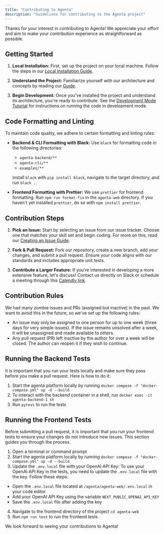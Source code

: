 ```yaml
---
title: "Contributing to Agenta"
description: "Guidelines for contributing to the Agenta project"
---
```


Thanks for your interest in contributing to Agenta! We appreciate your effort and aim to make your contribution experience as straightforward as possible.

## Getting Started

1. **Local Installation:** First, set up the project on your local machine. Follow the steps in our [Local Installation Guide](/self-host/host-locally).

2. **Understand the Project:** Familiarize yourself with our architecture and concepts by reading our [Guide](/guides/how_does_agenta_work).

3. **Begin Development:** Once you've installed the project and understand its architecture, you're ready to contribute. See the [Development Mode Tutorial](/misc/contributing/development-mode) for instructions on running the code in development mode.

## Code Formatting and Linting

To maintain code quality, we adhere to certain formatting and linting rules:

- **Backend & CLI Formatting with Black:** Use `black` for formatting code in the following directories:

  - `agenta-backend/**`
  - `agenta-cli/**`
  - `examples/**`

  Install `black` with `pip install black`, navigate to the target directory, and run `black .`.

- **Frontend Formatting with Prettier:** We use `prettier` for frontend formatting. Run `npm run format-fix` in the `agenta-web` directory. If you haven't yet installed `prettier`, do so with `npm install prettier`.

## Contribution Steps

1. **Pick an Issue:** Start by selecting an issue from our issue tracker. Choose one that matches your skill set and begin coding. For more on this, read our [Creating an Issue Guide](/misc/contributing/file-issue).

2. **Fork & Pull Request:** Fork our repository, create a new branch, add your changes, and submit a pull request. Ensure your code aligns with our standards and includes appropriate unit tests.

3. **Contribute a Larger Feature:** If you're interested in developing a more extensive feature, let's discuss! Contact us directly on Slack or schedule a meeting through this [Calendly link](https://usemotion.com/meet/mahmoud-mabrouk-r0qp/collaborate?d=30).

## Contribution Rules

We had many zombie issues and PRs (assigned but inactive) in the past. We want to avoid this in the future, so we've set up the following rules:

- An issue may only be assigned to one person for up to one week (three days for very simple issues). If the issue remains unsolved after a week, it will be unassigned and made available to others.
- Any pull request (PR) left inactive by the author for over a week will be closed. The author can reopen it if they wish to continue.

## Running the Backend Tests

It is important that you run your tests locally and make sure they pass before you make a pull request. Here is how to do it:

1. Start the agenta platform locally by running `docker compose -f "docker-compose.yml" up -d --build`
2. To interact with the backend container in a shell, run `docker exec -it agenta-backend-1 sh`
3. Run `pytest` to run the tests

## Running the Frontend Tests

Before submitting a pull request, it is important that you run your frontend tests to ensure your changes do not introduce new issues. This section guides you through the process.

1. Open a terminal or command prompt
2. Start the agenta platform locally by running `docker compose -f "docker-compose.yml" up -d --build`
3. Update the `.env.local` file with your OpenAI API Key:
   To use your OpenAI API Key in the tests, you need to update the `.env.local` file with the key. Follow these steps:

- Open the `.env.local` file located at `/agenta/agenta-web/.env.local` in your code editor
- Add your OpenAI API Key using the variable `NEXT_PUBLIC_OPENAI_API_KEY`
- Save the `.env.local` file after adding the key

4. Navigate to the frontend directory of the project `cd agenta-web`
5. Run `npm run test` to run the frontend tests

We look forward to seeing your contributions to Agenta!
